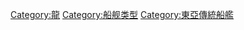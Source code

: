 {{Commonscat|Dragon boats}}

[[Category:龍|Category:龍]]
[[Category:船舰类型|Category:船舰类型]]
[[Category:東亞傳統船艦|Category:東亞傳統船艦]]